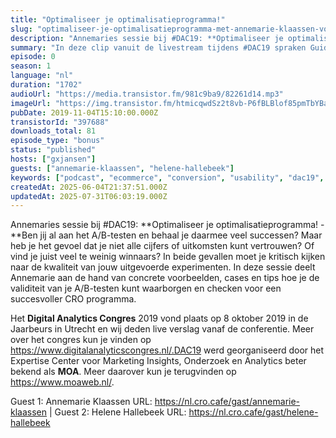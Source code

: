 ```yaml
---
title: "Optimaliseer je optimalisatieprogramma!"
slug: "optimaliseer-je-optimalisatieprogramma-met-annemarie-klaassen-vodafoneziggo-en-helene-van-hallebeek-transavia"
description: "Annemaries sessie bij #DAC19: **Optimaliseer je optimalisatieprogramma! - **Ben jij al aan het A/B-testen en behaal je daarmee veel successen? Maar heb je het gevoel dat je niet alle cijfers of uitkomsten kunt vertrouwen? Of vind je juist veel te weinig winnaars? In beide gevallen moet je kritisch kijken naar de kwaliteit van jouw uitgevoerde experimenten. In deze sessie deelt Annemarie aan de hand van concrete voorbeelden, cases en tips hoe je de validiteit van je A/B-testen kunt waarborgen en checken voor een succesvoller CRO programma.\n\nHet **Digital Analytics Congres** 2019 vond plaats op 8 oktober 2019 in de Jaarbeurs in Utrecht en wij deden live verslag vanaf de conferentie. Meer over het congres kun je vinden op https://www.digitalanalyticscongres.nl/.DAC19 werd georganiseerd door het Expertise Center voor Marketing Insights, Onderzoek en Analytics beter bekend als **MOA**. Meer daarover kun je terugvinden op https://www.moaweb.nl/.\n\nGuest 1: Annemarie Klaassen URL: https://nl.cro.cafe/gast/annemarie-klaassen | Guest 2: Helene Hallebeek URL: https://nl.cro.cafe/gast/helene-hallebeek"
summary: "In deze clip vanuit de livestream tijdens #DAC19 spraken Guido en Bart met Annemarie Klaassen van VodafoneZiggo en Helene Hallebeek van Transavia."
episode: 0
season: 1
language: "nl"
duration: "1702"
audioUrl: "https://media.transistor.fm/981c9ba9/82261d14.mp3"
imageUrl: "https://img.transistor.fm/htmicqwdSz2t8vb-P6fBLBlof85pmTbYBayccqLM0iw/rs:fill:0:0:1/w:1400/h:1400/q:60/mb:500000/aHR0cHM6Ly9pbWct/dXBsb2FkLXByb2R1/Y3Rpb24udHJhbnNp/c3Rvci5mbS9jMzc2/NTIzMzkyNWUzM2Iy/NjU0ZGRkNTdlMmY0/MzFmOS5qcGVn.webp"
pubDate: 2019-11-04T15:10:00.000Z
transistorId: "397688"
downloads_total: 81
episode_type: "bonus"
status: "published"
hosts: ["gxjansen"]
guests: ["annemarie-klaassen", "helene-hallebeek"]
keywords: ["podcast", "ecommerce", "conversion", "usability", "dac19", "moa", "livestream"]
createdAt: 2025-06-04T21:37:51.000Z
updatedAt: 2025-07-31T06:03:19.000Z
---
```


Annemaries sessie bij #DAC19: **Optimaliseer je optimalisatieprogramma! - **Ben jij al aan het A/B-testen en behaal je daarmee veel successen? Maar heb je het gevoel dat je niet alle cijfers of uitkomsten kunt vertrouwen? Of vind je juist veel te weinig winnaars? In beide gevallen moet je kritisch kijken naar de kwaliteit van jouw uitgevoerde experimenten. In deze sessie deelt Annemarie aan de hand van concrete voorbeelden, cases en tips hoe je de validiteit van je A/B-testen kunt waarborgen en checken voor een succesvoller CRO programma.

Het **Digital Analytics Congres** 2019 vond plaats op 8 oktober 2019 in de Jaarbeurs in Utrecht en wij deden live verslag vanaf de conferentie. Meer over het congres kun je vinden op https://www.digitalanalyticscongres.nl/.DAC19 werd georganiseerd door het Expertise Center voor Marketing Insights, Onderzoek en Analytics beter bekend als **MOA**. Meer daarover kun je terugvinden op https://www.moaweb.nl/.

Guest 1: Annemarie Klaassen URL: https://nl.cro.cafe/gast/annemarie-klaassen | Guest 2: Helene Hallebeek URL: https://nl.cro.cafe/gast/helene-hallebeek
